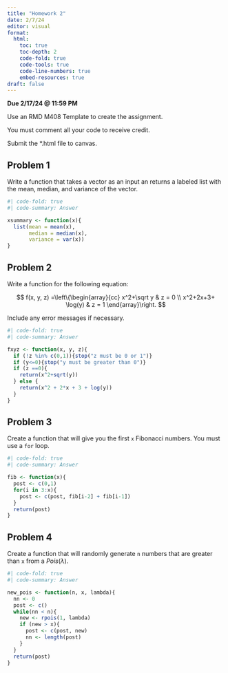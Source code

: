 ```yaml
---
title: "Homework 2"
date: 2/7/24
editor: visual
format: 
  html:
    toc: true
    toc-depth: 2
    code-fold: true
    code-tools: true
    code-line-numbers: true
    embed-resources: true
draft: false
---
```


**Due 2/17/24 \@ 11:59 PM**

Use an RMD M408 Template to create the assignment.

You must comment all your code to receive credit.

Submit the \*.html file to canvas.

## Problem 1

Write a function that takes a vector as an input an returns a labeled list with the mean, median, and variance of the vector.

```r
#| code-fold: true
#| code-summary: Answer

xsummary <- function(x){
  list(mean = mean(x),
       median = median(x),
       variance = var(x))
}

```

## Problem 2

Write a function for the following equation:

$$
f(x, y, z) =\left\{\begin{array}{cc}
x^2+\sqrt y & z  = 0 \\ 
x^2+2x+3+ \log(y) & z = 1
\end{array}\right.
$$

Include any error messages if necessary.

```r
#| code-fold: true
#| code-summary: Answer

fxyz <- function(x, y, z){
  if (!z %in% c(0,1)){stop("z must be 0 or 1")}
  if (y<=0){stop("y must be greater than 0")}
  if (z ==0){
    return(x^2+sqrt(y))
  } else {
    return(x^2 + 2*x + 3 + log(y))
  }
}

```

## Problem 3

Create a function that will give you the first `x` Fibonacci numbers. You must use a `for` loop.

```r
#| code-fold: true
#| code-summary: Answer

fib <- function(x){
  post <- c(0,1)
  for(i in 3:x){
    post <- c(post, fib[i-2] + fib[i-1])
  }
  return(post)
}

```

## Problem 4

Create a function that will randomly generate `n` numbers that are greater than `x` from a $Pois(\lambda)$.

```r
#| code-fold: true
#| code-summary: Answer

new_pois <- function(n, x, lambda){
  nn <- 0
  post <- c()
  while(nn < n){
    new <- rpois(1, lambda)
    if (new > x){
      post <- c(post, new)
      nn <- length(post)
    }
  }
  return(post)
}
```
